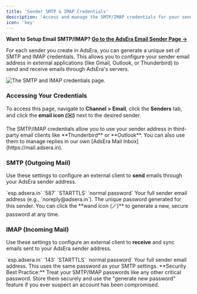 ```yaml
---
title: 'Sender SMTP & IMAP Credentials'
description: 'Access and manage the SMTP/IMAP credentials for your sender email addresses to use in external email clients.'
icon: 'key'
---
```


**Want to Setup Email SMTP/IMAP? [Go to the AdsEra Email Sender Page &rarr;](https://app.adsera.in/dashboard/channel/email)**


For each sender you create in AdsEra, you can generate a unique set of SMTP and IMAP credentials. This allows you to configure your sender email address in external applications (like Gmail, Outlook, or Thunderbird) to send and receive emails through AdsEra's servers.

![The SMTP and IMAP credentials page.](https://sgp1.digitaloceanspaces.com/whatsera/b3e724b0-9e85-4c85-830f-d412db3bee00_smtp_page.png)

### Accessing Your Credentials

To access this page, navigate to **Channel > Email**, click the **Senders** tab, and click the **email icon (✉️)** next to the desired sender.


<Card title="Use Your Senders Anywhere" icon="envelope">
  The SMTP/IMAP credentials allow you to use your sender address in third-party email clients like **Thunderbird** or **Outlook**. You can also use them to manage replies in our own [AdsEra Mail Inbox](https://mail.adsera.in).
</Card>

### SMTP (Outgoing Mail)

Use these settings to configure an external client to **send** emails through your AdsEra sender address.

<ResponseField name="Hostname" type="string">
  `esp.adsera.in`
</ResponseField>
<ResponseField name="Port" type="string">
  `587`
</ResponseField>
<ResponseField name="Connection Security" type="string">
  `STARTTLS`
</ResponseField>
<ResponseField name="Authentication method" type="string">
  `normal password`
</ResponseField>
<ResponseField name="Username" type="string">
  Your full sender email address (e.g., `noreply@adsera.in`).
</ResponseField>
<ResponseField name="Password" type="string">
  The unique password generated for this sender. You can click the **wand icon (🪄)** to generate a new, secure password at any time.
</ResponseField>

### IMAP (Incoming Mail)

Use these settings to configure an external client to **receive** and sync emails sent to your AdsEra sender address.

<ResponseField name="Hostname" type="string">
  `esp.adsera.in`
</ResponseField>
<ResponseField name="Port" type="string">
  `143`
</ResponseField>
<ResponseField name="Connection Security" type="string">
  `STARTTLS`
</ResponseField>
<ResponseField name="Authentication method" type="string">
  `normal password`
</ResponseField>
<ResponseField name="Username" type="string">
  Your full sender email address.
</ResponseField>
<ResponseField name="Password" type="string">
  This uses the same password as your SMTP settings.
</ResponseField>

<Warning>
  **Security Best Practice:** Treat your SMTP/IMAP passwords like any other critical password. Store them securely and use the "generate new password" feature if you ever suspect an account has been compromised.
</Warning>
